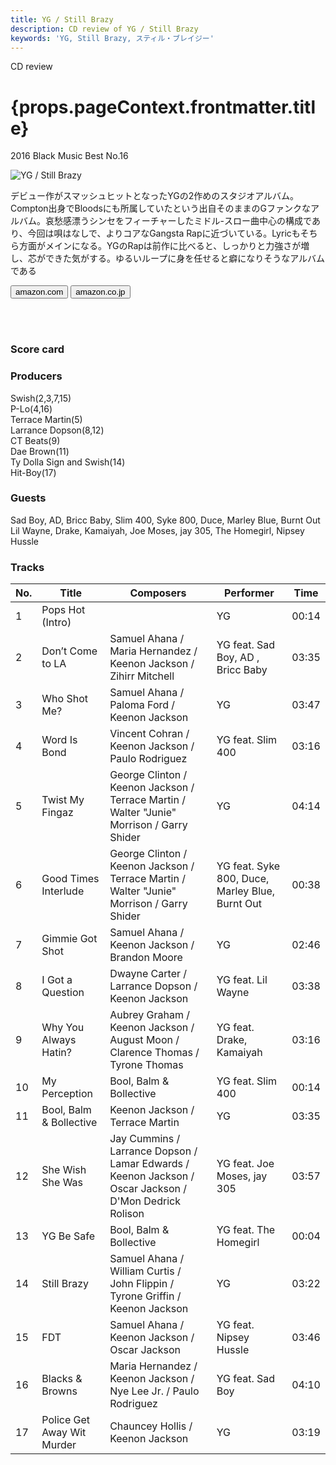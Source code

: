 ```yaml
---
title: YG / Still Brazy
description: CD review of YG / Still Brazy
keywords: 'YG, Still Brazy, スティル・ブレイジー'
---
```




<p className="largeP">CD review</p>
<h1 className="h1--no--margin">{props.pageContext.frontmatter.title}</h1>
<p className="largeP"><Link to="/best50/2016/">2016 Black Music Best No.16</Link></p>

<Row  className="image-card-group">
	<Column colMd={"4"} colLg={"4"} noGutterMdLeft="">
       <ImageCard>

![YG / Still Brazy](../../images/cd/yg2L.jpg) 

</ImageCard>
	</Column>
	<Column colMd={"8"} colLg={"8"} noGutterMdLeft="">
	<p>
	デビュー作がスマッシュヒットとなったYGの2作めのスタジオアルバム。Compton出身でBloodsにも所属していたという出自そのままのGファンクなアルバム。哀愁感漂うシンセをフィーチャーしたミドル-スロー曲中心の構成であり、今回は唄はなしで、よりコアなGangsta Rapに近づいている。Lyricもそちら方面がメインになる。YGのRapは前作に比べると、しっかりと力強さが増し、芯ができた気がする。ゆるいループに身を任せると癖になりそうなアルバムである
	</p>
	<div>
	  <Button href="https://amzn.to/2PQQ38l" kind="primary" size="small" renderIcon={ArrowUpRight24}>
      amazon.com
    </Button>
	  <Button href="https://amzn.to/2Y0vSJQ" kind="secondary" size="small" renderIcon={ArrowUpRight24}>
      amazon.co.jp
    </Button>
	</div>
	<a href="https://geo.music.apple.com/jp/album/still-brazy-deluxe/1440840296?mt=1&app=music&ls=1&at=11lcug" style="display:inline-block;overflow:hidden;background:url(https://linkmaker.itunes.apple.com/ja-jp/lockup.svg?releaseDate=2016-06-17T00:00:00Z&kind=album&bubble=apple_music&style=mono-black) no-repeat;width:180px;height:45px;"></a>
	<a href="https://geo.music.apple.com/jp/album/still-brazy-deluxe/1440840296?app=itunes&at=11lcug" style="display:inline-block;overflow:hidden;background:url(https://linkmaker.itunes.apple.com/ja-jp/badge-lrg.svg?releaseDate=2016-06-17T00:00:00Z&kind=album&bubble=itunes_music) no-repeat;width:140px;height:45px;"></a>
	</Column>
</Row>
<Row >
	<Column colMd={"4"} colLg={"4"} noGutterMdLeft="">
		<div>
  		<h3>Score card</h3>
		<SliderJS1 value="1" />
  		<SliderJS2 value="2" />
		<SliderJS3 value="2" />
  		<SliderJS4 value="8" />
		</div>
	</Column>
	<Column colMd={"8"} colLg={"8"} noGutterMdLeft="">
		<div>
			<h3>Producers</h3>
			<p>
				Swish(2,3,7,15)
				<br/>P-Lo(4,16)
				<br/>Terrace Martin(5)
				<br/>Larrance Dopson(8,12)
				<br/>CT Beats(9)
				<br/>Dae Brown(11)
				<br/>Ty Dolla Sign and Swish(14)
				<br/>Hit-Boy(17)
			</p>
			<h3>Guests</h3>
				Sad Boy, AD, Bricc Baby, Slim 400, Syke 800, Duce, Marley Blue, Burnt Out Lil Wayne, Drake, Kamaiyah, Joe Moses, jay 305, The Homegirl, Nipsey Hussle
			<p>
			</p>
		</div>
	</Column>
</Row>

<h3>Tracks</h3>

| No. |	 Title                     |	 Composers                                                                                            |	 Performer                                      |	 Time	|
| --- |	-------------------------- | ------------------------------------------------------------------------------------------------------ | ----------------------------------------------- | ----- |
|	1	  |	Pops Hot (Intro)           |                                                                                                       	|	YG                                             	|	00:14 |
|	2	  |	Don’t Come to LA         	 | Samuel Ahana / Maria Hernandez / Keenon Jackson / Zihirr Mitchell                                     	|	YG feat. Sad Boy, AD , Bricc Baby              	|	03:35 |
|	3	  |	Who Shot Me?               | Samuel Ahana / Paloma Ford / Keenon Jackson                                                           	|	YG                                             	|	03:47 |
|	4	  |	Word Is Bond               | Vincent Cohran / Keenon Jackson / Paulo Rodriguez                                                     	|	YG feat. Slim 400                              	|	03:16 |
|	5	  |	Twist My Fingaz            | George Clinton / Keenon Jackson / Terrace Martin / Walter "Junie" Morrison / Garry Shider             	|	YG                                             	|	04:14 |
|	6	  |	Good Times Interlude       | George Clinton / Keenon Jackson / Terrace Martin / Walter "Junie" Morrison / Garry Shider             	|	YG feat. Syke 800, Duce, Marley Blue, Burnt Out	|	00:38 |
|	7	  |	Gimmie Got Shot            | Samuel Ahana / Keenon Jackson / Brandon Moore                                                         	|	YG                                             	|	02:46 |
|	8	  |	I Got a Question           | Dwayne Carter / Larrance Dopson / Keenon Jackson                                                      	|	YG feat. Lil Wayne                             	|	03:38 |
|	9	  |	Why You Always Hatin?      | Aubrey Graham / Keenon Jackson / August Moon / Clarence Thomas / Tyrone Thomas                        	|	YG feat. Drake, Kamaiyah                       	|	03:16 |
|	10	|	My Perception              | Bool, Balm & Bollective                                                                               	|	YG feat. Slim 400                              	|	00:14 |
|	11	|	Bool, Balm & Bollective    | Keenon Jackson / Terrace Martin                                                                       	|	YG                                             	|	03:35 |
|	12	|	She Wish She Was           | Jay Cummins / Larrance Dopson / Lamar Edwards / Keenon Jackson / Oscar Jackson / D'Mon Dedrick Rolison	|	YG feat. Joe Moses, jay 305                    	|	03:57 |
|	13	|	YG Be Safe                 | Bool, Balm & Bollective                                                                               	|	YG feat. The Homegirl                          	|	00:04 |
|	14	|	Still Brazy                | Samuel Ahana / William Curtis / John Flippin / Tyrone Griffin / Keenon Jackson                        	|	YG                                             	|	03:22 |
|	15	|	FDT                        | Samuel Ahana / Keenon Jackson / Oscar Jackson                                                         	|	YG feat. Nipsey Hussle                         	|	03:46 |
|	16	|	Blacks & Browns            | Maria Hernandez / Keenon Jackson / Nye Lee Jr. / Paulo Rodriguez                                      	|	YG feat. Sad Boy                               	|	04:10 |
|	17	|	Police Get Away Wit Murder | Chauncey Hollis / Keenon Jackson                                                                      	|	YG                                             	|	03:19 |
